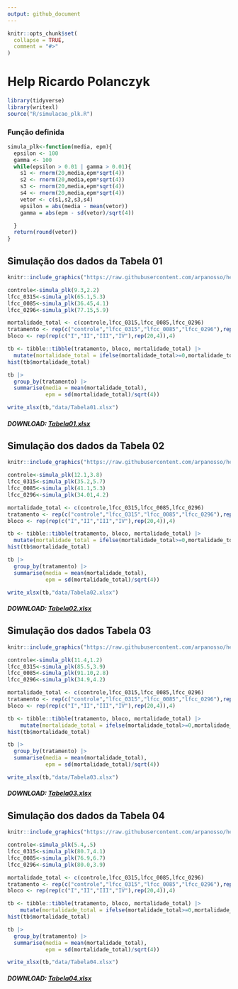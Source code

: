 ```yaml
---
output: github_document
---
```


<!-- README.md is generated from README.Rmd. Please edit that file -->

```r
knitr::opts_chunk$set(
  collapse = TRUE,
  comment = "#>"
)
```

# Help Ricardo Polanczyk

```r
library(tidyverse)
library(writexl)
source("R/simulacao_plk.R")
```

### Função definida
```r
simula_plk<-function(media, epm){
  epsilon <- 100
  gamma <- 100
  while(epsilon > 0.01 | gamma > 0.01){
    s1 <- rnorm(20,media,epm*sqrt(4))
    s2 <- rnorm(20,media,epm*sqrt(4))
    s3 <- rnorm(20,media,epm*sqrt(4))
    s4 <- rnorm(20,media,epm*sqrt(4))
    vetor <- c(s1,s2,s3,s4)
    epsilon = abs(media - mean(vetor))
    gamma = abs(epm - sd(vetor)/sqrt(4))

  }
  return(round(vetor))
}
```



## Simulação dos dados da Tabela 01

```r
knitr::include_graphics("https://raw.githubusercontent.com/arpanosso/help_polanczyk/master/img/tab1.png")
```

```r
controle<-simula_plk(9.3,2.2)
lfcc_0315<-simula_plk(65.1,5.3)
lfcc_0085<-simula_plk(36.45,4.1)
lfcc_0296<-simula_plk(77.15,5.9)

mortalidade_total <- c(controle,lfcc_0315,lfcc_0085,lfcc_0296)
tratamento <- rep(c("controle","lfcc_0315","lfcc_0085","lfcc_0296"),rep(80,4))
bloco <- rep(rep(c("I","II","III","IV"),rep(20,4)),4)

tb <- tibble::tibble(tratamento, bloco, mortalidade_total) |> 
  mutate(mortalidade_total = ifelse(mortalidade_total>=0,mortalidade_total,0))
hist(tb$mortalidade_total)

tb |>
  group_by(tratamento) |>
  summarise(media = mean(mortalidade_total),
            epm = sd(mortalidade_total)/sqrt(4))

write_xlsx(tb,"data/Tabela01.xlsx")
```

##### **DOWNLOAD**: [Tabela01.xlsx](https://github.com/arpanosso/help_polanczyk/raw/master/data/Tabela01.xlsx)

## Simulação dos dados da Tabela 02

```r
knitr::include_graphics("https://raw.githubusercontent.com/arpanosso/help_polanczyk/master/img/tab2.png")
```

```r
controle<-simula_plk(12.1,3.8)
lfcc_0315<-simula_plk(35.2,5.7)
lfcc_0085<-simula_plk(41.1,5.3)
lfcc_0296<-simula_plk(34.01,4.2)

mortalidade_total <- c(controle,lfcc_0315,lfcc_0085,lfcc_0296)
tratamento <- rep(c("controle","lfcc_0315","lfcc_0085","lfcc_0296"),rep(80,4))
bloco <- rep(rep(c("I","II","III","IV"),rep(20,4)),4)

tb <- tibble::tibble(tratamento, bloco, mortalidade_total) |> 
  mutate(mortalidade_total = ifelse(mortalidade_total>=0,mortalidade_total,0))
hist(tb$mortalidade_total)

tb |>
  group_by(tratamento) |>
  summarise(media = mean(mortalidade_total),
            epm = sd(mortalidade_total)/sqrt(4))

write_xlsx(tb,"data/Tabela02.xlsx")
```

##### **DOWNLOAD**: [Tabela02.xlsx](https://github.com/arpanosso/help_polanczyk/raw/master/data/Tabela02.xlsx)

## Simulação dos dados Tabela 03

```r
knitr::include_graphics("https://raw.githubusercontent.com/arpanosso/help_polanczyk/master/img/tab3.png")
```

```r
controle<-simula_plk(11.4,1.2)
lfcc_0315<-simula_plk(85.5,3.9)
lfcc_0085<-simula_plk(91.10,2.8)
lfcc_0296<-simula_plk(34.9,4.2)

mortalidade_total <- c(controle,lfcc_0315,lfcc_0085,lfcc_0296)
tratamento <- rep(c("controle","lfcc_0315","lfcc_0085","lfcc_0296"),rep(80,4))
bloco <- rep(rep(c("I","II","III","IV"),rep(20,4)),4)

tb <- tibble::tibble(tratamento, bloco, mortalidade_total) |> 
    mutate(mortalidade_total = ifelse(mortalidade_total>=0,mortalidade_total,0))
hist(tb$mortalidade_total)

tb |>
  group_by(tratamento) |>
  summarise(media = mean(mortalidade_total),
            epm = sd(mortalidade_total)/sqrt(4))

write_xlsx(tb,"data/Tabela03.xlsx")
```
##### **DOWNLOAD**: [Tabela03.xlsx](https://github.com/arpanosso/help_polanczyk/raw/master/data/Tabela03.xlsx)

## Simulação dos dados da Tabela 04

```r
knitr::include_graphics("https://raw.githubusercontent.com/arpanosso/help_polanczyk/master/img/tab4.png")
```
```r
controle<-simula_plk(5.4,.5)
lfcc_0315<-simula_plk(80.7,4.1)
lfcc_0085<-simula_plk(76.9,6.7)
lfcc_0296<-simula_plk(80.0,3.9)

mortalidade_total <- c(controle,lfcc_0315,lfcc_0085,lfcc_0296)
tratamento <- rep(c("controle","lfcc_0315","lfcc_0085","lfcc_0296"),rep(80,4))
bloco <- rep(rep(c("I","II","III","IV"),rep(20,4)),4)

tb <- tibble::tibble(tratamento, bloco, mortalidade_total) |> 
    mutate(mortalidade_total = ifelse(mortalidade_total>=0,mortalidade_total,0))
hist(tb$mortalidade_total)

tb |>
  group_by(tratamento) |>
  summarise(media = mean(mortalidade_total),
            epm = sd(mortalidade_total)/sqrt(4))

write_xlsx(tb,"data/Tabela04.xlsx")
```
##### **DOWNLOAD**: [Tabela04.xlsx](https://github.com/arpanosso/help_polanczyk/raw/master/data/Tabela04.xlsx)
